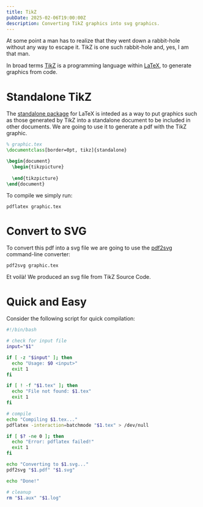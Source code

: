 ```yaml
---
title: TikZ
pubDate: 2025-02-06T19:00:00Z
description: Converting TikZ graphics into svg graphics.
---
```

At some point a man has to realize that they went down a rabbit-hole without any way to escape it. TikZ is one such rabbit-hole and, yes, I am that man.

In broad terms [TikZ](https://tikz.dev/) is a programming language within [LaTeX](https://www.latex-project.org/), to generate graphics from code.

# Standalone TikZ
The [standalone package](https://ctan.org/pkg/standalone) for LaTeX is inteded as a way to put graphics such as those generated by TikZ into a standalone document to be included in other documents. We are going to use it to generate a pdf with the TikZ graphic.
```latex
% graphic.tex
\documentclass[border=0pt, tikz]{standalone}

\begin{document}
  \begin{tikzpicture}
  
  \end{tikzpicture}
\end{document}
```

To compile we simply run:
```shell
pdflatex graphic.tex
```

# Convert to SVG
To convert this pdf into a svg file we are going to use the [pdf2svg](https://cityinthesky.co.uk/opensource/pdf2svg/) command-line converter:
```shell
pdf2svg graphic.tex
```
Et voilà! We produced an svg file from TikZ Source Code.

# Quick and Easy
Consider the following script for quick compilation:
```bash
#!/bin/bash

# check for input file
input="$1"

if [ -z "$input" ]; then
  echo "Usage: $0 <input>"
  exit 1
fi

if [ ! -f "$1.tex" ]; then
  echo "File not found: $1.tex"
  exit 1
fi

# compile
echo "Compiling $1.tex..."
pdflatex -interaction=batchmode "$1.tex" > /dev/null

if [ $? -ne 0 ]; then
  echo "Error: pdflatex failed!"
  exit 1
fi

echo "Converting to $1.svg..."
pdf2svg "$1.pdf" "$1.svg"

echo "Done!"

# cleanup
rm "$1.aux" "$1.log"
```
